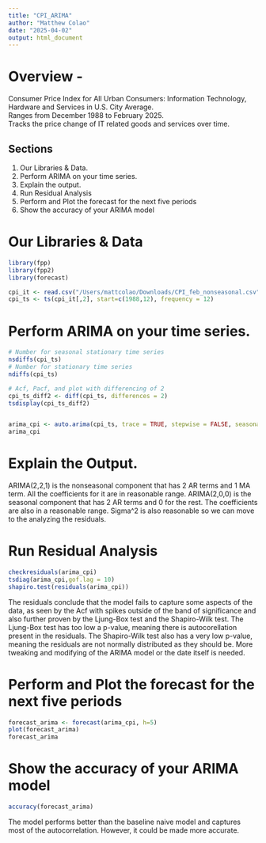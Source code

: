 ```yaml
---
title: "CPI_ARIMA"
author: "Matthew Colao"
date: "2025-04-02"
output: html_document
---
```


# Overview - 
Consumer Price Index for All Urban Consumers: Information Technology, Hardware and Services in U.S. City Average.  
Ranges from December 1988 to February 2025.  
Tracks the price change of IT related goods and services over time.   


## Sections
1. Our Libraries & Data.
2. Perform ARIMA on your time series.   
3. Explain the output.  
4. Run Residual Analysis
5. Perform and Plot the forecast for the next five periods
6. Show the accuracy of your ARIMA model

# Our Libraries & Data
```r
library(fpp)
library(fpp2)
library(forecast)

cpi_it <- read.csv("/Users/mattcolao/Downloads/CPI_feb_nonseasonal.csv")
cpi_ts <- ts(cpi_it[,2], start=c(1988,12), frequency = 12)
```

# Perform ARIMA on your time series. 
```r
# Number for seasonal stationary time series
nsdiffs(cpi_ts)
# Number for stationary time series
ndiffs(cpi_ts)

# Acf, Pacf, and plot with differencing of 2
cpi_ts_diff2 <- diff(cpi_ts, differences = 2)
tsdisplay(cpi_ts_diff2)


arima_cpi <- auto.arima(cpi_ts, trace = TRUE, stepwise = FALSE, seasonal = TRUE)
arima_cpi
```

# Explain the Output.  

ARIMA(2,2,1) is the nonseasonal component that has 2 AR terms and 1 MA term. All the coefficients for it are in reasonable range. ARIMA(2,0,0) is the seasonal component that has 2 AR terms and 0 for the rest. The coefficients are also in a reasonable range. Sigma^2 is also reasonable so we can move to the analyzing the residuals.

# Run Residual Analysis
```r
checkresiduals(arima_cpi)
tsdiag(arima_cpi,gof.lag = 10)
shapiro.test(residuals(arima_cpi))
```
The residuals conclude that the model fails to capture some aspects of the data, as seen by the Acf with spikes outside of the band of significance and also further proven by the Ljung-Box test and the Shapiro-Wilk test. The Ljung-Box test has too low a p-value, meaning there is autocorellation present in the residuals. The Shapiro-Wilk test also has a very low p-value, meaning the residuals are not normally distributed as they should be. More tweaking and modifying of the ARIMA model or the date itself is needed. 

# Perform and Plot the forecast for the next five periods
```r
forecast_arima <- forecast(arima_cpi, h=5)
plot(forecast_arima)
forecast_arima
```

# Show the accuracy of your ARIMA model
```r
accuracy(forecast_arima)
```
The model performs better than the baseline naive model and captures most of the autocorrelation. However, it could be made more accurate. 
